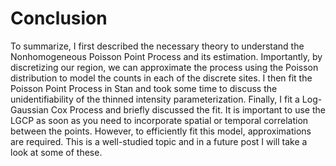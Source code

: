 # Conclusion

To summarize, I first described the necessary theory to understand the Nonhomogeneous Poisson Point Process and its estimation. Importantly, by discretizing our region, we can approximate 
the process using the Poisson distribution to model the counts in each of the discrete sites. I then fit the Poisson Point Process in Stan and took some time to discuss the 
unidentifiability of the thinned intensity parameterization. Finally, I fit a Log-Gaussian Cox Process and briefly discussed the fit. It is important to use the LGCP as soon as you need to incorporate spatial or temporal correlation between the points. However, to efficiently fit this model, approximations are required. This is a well-studied topic and in a future post I will take a look at some of these.